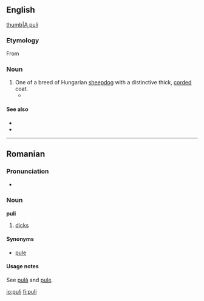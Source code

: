 ==English==
[[image:PuliDog.jpg|thumb|A puli]]
===Etymology===
From {{etyl|hu|en}} 

{{etystub}}

===Noun===
{{en-noun|pl2=pulik}}

# One of a breed of Hungarian [[sheepdog]] with a distinctive thick, [[corded]] coat.
#*{{quote-news|year=2009|date=February 11|author=Katie Thomas|title=10-Year-Old Spaniel Completes Comeback|work=New York Times|url=http://www.nytimes.com/2009/02/11/sports/othersports/11dogs.html
|passage=Other dogs competing in Best in Show were a standard poodle, a Scottish terrier, a '''puli''', a Brussels griffon and a Scottish deerhound. }}

====See also====
*{{pedialite}}
*{{commonslite}}

----

==Romanian==

===Pronunciation===
*{{IPA|[pulʲ]|lang=ro}}

===Noun===
'''puli''' {{f|p}}

# {{plural of|pulă|lang=Romanian}} [[dicks]]

====Synonyms====
* [[pule]]

====Usage notes====
See [[pulă]] and [[pule#Usage notes|pule]].

[[io:puli]]
[[fi:puli]]
